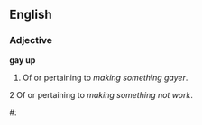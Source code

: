 ==English==

===Adjective===
'''gay up'''

# Of or pertaining to ''making something gayer''.
#:''{{{2|"Why did you paint the bathroom pink? You really gayed it up."}}}''


2 Of or pertaining to ''making something not work''.
#:''{{{2|"That mechanic did something to my car. Its been really gayed up since I got it back."}}}''